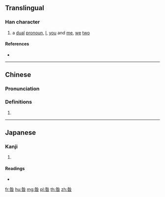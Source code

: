 {{character info/new}}
==Translingual==

===Han character===
{{Han char|rn=72|rad=日|as=05|sn=9|four=23604|canj=HOA,HYA|ids=⿱处日}}

# a [[dual]] [[pronoun]], [[I]], [[you]] and [[me]], [[we]] [[two]]

====References====
* {{Han ref|kx=0492.190|dkj=13834|dj=0855.190|hdz=21503.030|uh=661D|ud=26141|bh=CEF5|bd=52981}}

----

==Chinese==
{{zh-forms}}

===Pronunciation===
{{zh-pron
|m=zǎn
|c=zaan2
|mc=y
|oc=y
|ma=
|cat=pron
}}

===Definitions===
{{zh-hanzi}}

# {{rfdef|lang=zh}}

----

==Japanese==

===Kanji===
{{ja-kanji|grade=|rs=日05}}

# {{defn|lang=ja|sort=日05}}

====Readings====
* {{ja-readings|on=[[さん]] (san)|kun=}}

[[fr:昝]]
[[hu:昝]]
[[mg:昝]]
[[pl:昝]]
[[th:昝]]
[[zh:昝]]